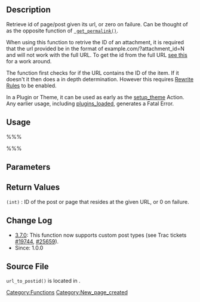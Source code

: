 == Description ==

Retrieve id of page/post given its url, or zero on failure. Can be thought of as the opposite function of <tt>[[Function_Reference/get_permalink | get_permalink()]]</tt>.

When using this function to retrive the ID of an attachment,  it is required that the url provided be in the format of example.com/?attachment_id=N and will not work with the full URL. To get the id from the full URL [http://pippinsplugins.com/retrieve-attachment-id-from-image-url/  see this] for a work around.

The function first checks for if the URL contains the ID of the item. If it doesn't it then does a in depth determination. However this requires [[Class_Reference/WP_Rewrite | Rewrite Rules]] to be enabled.

In a Plugin or Theme, it can be used as early as the [[Plugin_API/Action_Reference/setup_theme|setup_theme]] Action.  Any earlier usage, including [[Plugin_API/Action_Reference/plugins_loaded|plugins_loaded]], generates a Fatal Error.

== Usage ==

%%% <?php $postid = url_to_postid( $url ); ?> %%%

== Parameters ==

{{Parameter|$url|string|The permalink to check.}}

==Return Values==
; <tt>(int)</tt> : ID of the post or page that resides at the given URL, or 0 on failure.

== Change Log ==
* [[Version 3.7|3.7.0]]: This function now supports custom post types (see Trac tickets [http://core.trac.wordpress.org/ticket/19744 #19744], [http://core.trac.wordpress.org/changeset/25659 #25659]).
* Since: 1.0.0

== Source File ==
<tt>url_to_postid()</tt> is located in {{Trac|wp-includes/rewrite.php}}.

[[Category:Functions]]
[[Category:New_page_created]]